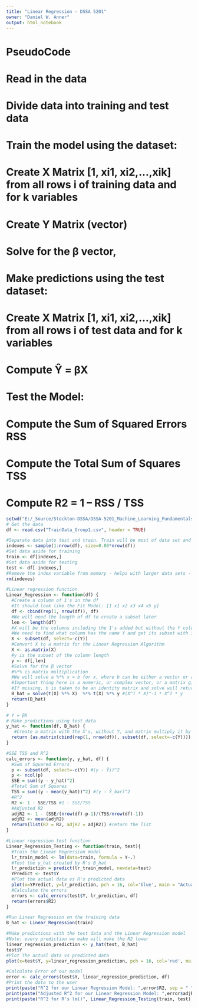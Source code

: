 ```yaml
---
title: "Linear Regression - DSSA 5201"
owner: "Daniel W. Anner"
output: html_notebook
---
```


# PseudoCode
# Read in the data
# Divide data into training and test data
# Train the model using the dataset:
#  Create X Matrix [1, xi1, xi2,...,xik] from all rows i of training data and for k variables
#  Create Y Matrix (vector)
# Solve for the β vector, 
# Make predictions using the test dataset:
#  Create X Matrix [1, xi1, xi2,...,xik] from all rows i of test data and for k variables
#  Compute Ŷ = βX
# Test the Model:
#  Compute the Sum of Squared Errors RSS 
#  Compute the Total Sum of Squares TSS 
#  Compute R2 = 1 – RSS / TSS 

```r
setwd("E:/_Source/Stockton-DSSA/DSSA-5201_Machine_Learning_Fundamentals/LinearRegression")
# Get the data
df <- read.csv("TrainData_Group1.csv", header = TRUE)
```

```r
#Separate data into test and train. Train will be most of data set and test will be the remaining
indexes <- sample(1:nrow(df), size=0.80*nrow(df)) 
#Set data aside for training
train <- df[indexes,]
#Set data aside for testing
test <- df[-indexes,]
#Remove the index variable from memory - helps with larger data sets - no need to retain in memory data we do not need
rm(indexes)
```

```r
#Linear regression function
Linear_Regression <- function(df) {
  #Create a column of 1's in the df
  #It should look like the Fit Model: [1 x1 x2 x3 x4 x5 y]
  df <- cbind(rep(1, nrow(df)), df)
  #We will need the length of df to create a subset later
  len <- length(df)
  #X will be the columns including the 1's added but without the Y column, since that will be used to check out answers
  #We need to find what column has the name Y and get its subset with it removed
  X <- subset(df, select=-c(Y))
  #Convert X to a matrix for the Linear Regression Algorithm 
  X <- as.matrix(X)  
  #y is the subset of the column length
  y <- df[,len]   
  #Solve for the β vector
  #%*% is matrix multiplication
  #We will solve a %*% x = b for x, where b can be either a vector or a matrix
  #Important thing here is a numeric, or complex vector, or a matrix giving the right-hand side(s) of the linear system
  #If missing, b is taken to be an identity matrix and solve will return the inverse of a.
  B_hat = solve(t(X) %*% X)  %*% t(X) %*% y #(X^T * X)^-1 * X^T * y 
  return(B_hat)
}
```

```r
# Y = βX
# Make predictions using test data
y_hat <- function(df, B_hat) {
   #Create a matrix with the X's, without Y, and matrix multiply it by B_hat
  return (as.matrix(cbind(rep(1, nrow(df)), subset(df, select=-c(Y)))) %*% B_hat) 
}
```

```r
#SSE TSS and R^2
calc_errors <- function(y, y_hat, df) {
  #Sum of Squared Errors
  p <- subset(df, select=-c(Y)) #(y - Ŷi)^2 
  p <- ncol(p)
  SSE = sum((y - y_hat)^2)  
  #Total Sum of Squares
  TSS = sum((y - mean(y_hat))^2) #(y - Ŷ_bar)^2
  #R^2
  R2 <- 1 - SSE/TSS #1 - SSE/TSS
  #Adjusted R2 
  adjR2 <- 1 - (SSE/(nrow(df)-p-1)/(TSS/nrow(df)-1))
  adjR2 <- mean(adjR2)
  return(list(R2 = R2, adjR2 = adjR2)) #return the list
}
```

```r
#Linear regression test function
Linear_Regression_Testing <- function(train, test){
  #Train the Linear Regression model
  lr_train_model <- lm(data=train, formula = Y~.) 
  #Test the y_hat created by R's B_hat
  lr_prediction = predict(lr_train_model, newdata=test) 
  YPredict <- test$Y
  #Plot the actual data vs R's predicted data 
  plot(x=YPredict, y=lr_prediction, pch = 16, col='blue', main = "Actual VS Predicted by R")
  #Calculate the errors
  errors <- calc_errors(test$Y, lr_prediction, df)
  return(errors$R2)
}
```

```r
#Run Linear Regression on the training data 
B_hat <- Linear_Regression(train)

#Make predictions with the test data and the Linear Regression model
#Note: every prediction we make will make the R2 lower 
linear_regression_prediction <- y_hat(test, B_hat)
test$Y
#Plot The actual data vs predicted data 
plot(x=test$Y, y=linear_regression_prediction, pch = 16, col='red', main = "Actual VS Prediction Using Our Linear Regression Model")

#Calculate Error of our model
error <- calc_errors(test$Y, linear_regression_prediction, df)
#Print the data to the user
print(paste("R^2 for our Linear Regression Model: ",error$R2, sep = " "))
print(paste("Adjusted R^2 for our Linear Regression Model: ",error$adjR2, sep = " "))
print(paste("R^2 for R's lm()", Linear_Regression_Testing(train, test), sep = " "))

```

